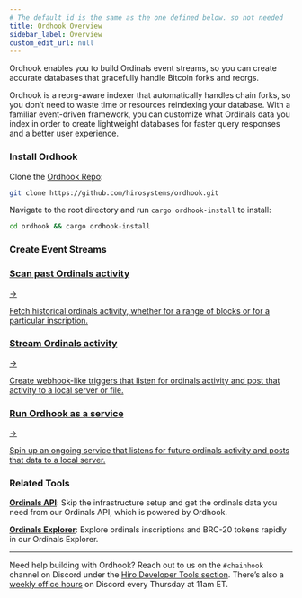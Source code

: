 ```yaml
---
# The default id is the same as the one defined below. so not needed
title: Ordhook Overview
sidebar_label: Overview
custom_edit_url: null
---
```



<p class="p-3 rounded-lg bg-neutral-100 text-neutral-500 dark:bg-neutral-800 dark:text-neutral-400">Ordhook enables you to build Ordinals event streams, so you can create accurate databases that gracefully handle Bitcoin forks and reorgs.</p>

<div class="mb-10"></div>

Ordhook is a reorg-aware indexer that automatically handles chain forks, so you don’t need to waste time or resources reindexing your database. With a familiar event-driven framework, you can customize what Ordinals data you index in order to create lightweight databases for faster query responses and a better user experience.

### Install Ordhook

Clone the [Ordhook Repo](https://github.com/hirosystems/ordhook.git):

```sh
git clone https://github.com/hirosystems/ordhook.git
```

Navigate to the root directory and run `cargo ordhook-install` to install:

```sh
cd ordhook && cargo ordhook-install
```

### Create Event Streams

<div class="subSections my-8">
  <a href="/ordhook/guides/scan-ordinal-activities">
    <div class="subSectionTitle"><h3>Scan past Ordinals activity</h3><span>→</span></div>
    <p>Fetch historical ordinals activity, whether for a range of blocks or for a particular inscription.</p>
  </a>
  <a href="/ordhook/guides/stream-ordinal-activities">
    <div class="subSectionTitle"><h3>Stream Ordinals activity</h3><span>→</span></div>
    <p>Create webhook-like triggers that listen for ordinals activity and post that activity to a local server or file.</p>
  </a>
</div>

<div class="subSections my-8 w-[50%]">
  <a href="/ordhook/guides/ordhook-as-a-service-bitcoind">
    <div class="subSectionTitle"><h3>Run Ordhook as a service</h3><span>→</span></div>
    <p>Spin up an ongoing service that listens for future ordinals activity and posts that data to a local server.</p>
  </a>
</div>

### Related Tools

**[Ordinals API](../ordinals-api/index.mdx)**: Skip the infrastructure setup and get the ordinals data you need from our Ordinals API, which is powered by Ordhook.

**[Ordinals Explorer](https://ordinals.hiro.so)**: Explore ordinals inscriptions and BRC-20 tokens rapidly in our Ordinals Explorer.

---

Need help building with Ordhook? Reach out to us on the `#chainhook` channel on Discord under the [Hiro Developer Tools section](https://stacks.chat/). There’s also a [weekly office hours](https://events.stacks.co/event/HD16484710) on Discord every Thursday at 11am ET.